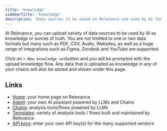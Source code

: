 ```yaml
---
title: 'knowledge'
sidebarTitle: 'knowledge'
description: 'Data sources to be saved on Relevance and used by AI for further analysis'
---
```


At Relevance, you can upload variety of data sources to be used by AI as knowledge or surces of 
truth. 
You are not limitted to one or two data formats but many such as PDF, CSV, Audio, Websites, 
as well as a huge range of integrations such as Figma, Zendesk and YouTube are supported.

Click on `+ New knowledge set`button and you will be prompted with the upload knowledge flow.
Any data that is uploaded as knowledge in any of your chains will also be stored and shown under this page.

## Links

* [Home](/get-started/key-concepts/home): your home page on Relevance
* [Agent](/get-started/key-concepts/agent): your own AI assistant powered by LLMs and Chains
* [Chains](/get-started/key-concepts/chains): analysis tools/flows powered by LLMs
* [Templates](/get-started/key-concepts/templates): variety of analysis tools / flows built and maintained by Relevance
* [API keys](/get-started/key-concepts/api-keys): enter your own API key(s) for the many supported vendors 